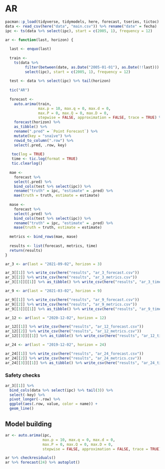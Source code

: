 # AR

```r
pacman::p_load(tidyverse, tidymodels, here, forecast, tseries, tictoc)
data <- read_csv(here("data", "main.csv")) %>% rename("date" = fecha)
ipc <- ts(data %>% select(ipc), start = c(2005, 1), frequency = 12)
```

```r
ar <- function(last, horizon) {
  
  last <- enquo(last)
  
  train <- 
    ts(data %>% 
         filter(between(date, as.Date("2005-01-01"), as.Date(!!last))) %>% 
         select(ipc), start = c(2005, 1), frequency = 12)
  
  test <- data %>% select(ipc) %>% tail(horizon)
  
  tic("AR")
  
  forecast <- 
    auto.arima(train, 
               max.p = 10, max.q = 0, max.d = 0, 
               max.P = 0, max.Q = 0, max.D = 0,
               stepwise = FALSE, approximation = FALSE, trace = TRUE) %>% 
    forecast(horizon) %>% 
    as_tibble() %>% 
    rename(".pred" = `Point Forecast`) %>% 
    mutate(key = "snaïve") %>% 
    rowid_to_column(".row") %>% 
    select(.pred, .row, key)
  
   toc(log = TRUE)
   time <- tic.log(format = TRUE)
   tic.clearlog()
  
  mae <-
    forecast %>% 
    select(.pred) %>% 
    bind_cols(test %>% select(ipc)) %>% 
    rename("truth" = ipc, "estimate" = .pred) %>% 
    mae(truth = truth, estimate = estimate)
  
  mase <-
    forecast %>% 
    select(.pred) %>% 
    bind_cols(test %>% select(ipc)) %>% 
    rename("truth" = ipc, "estimate" = .pred) %>% 
    mase(truth = truth, estimate = estimate)
  
  metrics <- bind_rows(mae, mase)
  
  results <- list(forecast, metrics, time)
  return(results)
}
```

```r
ar_3 <- ar(last = "2021-09-02", horizon = 3)

ar_3[[1]] %>% write_csv(here("results", "ar_3_forecast.csv"))
ar_3[[2]] %>% write_csv(here("results", "ar_3_metrics.csv"))
ar_3[[3]][[1]] %>% as_tibble() %>% write_csv(here("results", "ar_3_time.csv"))
```

```r
ar_9 <- ar(last = "2021-03-02", horizon = 9)

ar_9[[1]] %>% write_csv(here("results", "ar_9_forecast.csv"))
ar_9[[2]] %>% write_csv(here("results", "ar_9_metrics.csv"))
ar_9[[3]][[1]] %>% as_tibble() %>% write_csv(here("results", "ar_9_time.csv"))
```

```r
ar_12 <- ar(last = "2020-12-02", horizon = 12)

ar_12[[1]] %>% write_csv(here("results", "ar_12_forecast.csv"))
ar_12[[2]] %>% write_csv(here("results", "ar_12_metrics.csv"))
ar_12[[3]][[1]] %>% as_tibble() %>% write_csv(here("results", "ar_12_time.csv"))
```

```r
ar_24 <- ar(last = "2019-12-02", horizon = 24)

ar_24[[1]] %>% write_csv(here("results", "ar_24_forecast.csv"))
ar_24[[2]] %>% write_csv(here("results", "ar_24_metrics.csv"))
ar_24[[3]][[1]] %>% as_tibble() %>% write_csv(here("results", "ar_24_time.csv"))
```

### Safety checks

```r
ar_3[[1]] %>% 
  bind_cols(data %>% select(ipc) %>% tail(3)) %>% 
  select(-key) %>% 
  pivot_longer(-.row) %>% 
  ggplot(aes(.row, value, color = name)) +
  geom_line()
```

## Model building

```r
ar <- auto.arima(ipc, 
                 max.p = 10, max.q = 0, max.d = 0, 
                 max.P = 0, max.Q = 0, max.D = 0,
                 stepwise = FALSE, approximation = FALSE, trace = TRUE)
```

```r
ar %>% checkresiduals()
ar %>% forecast(24) %>% autoplot()
```
